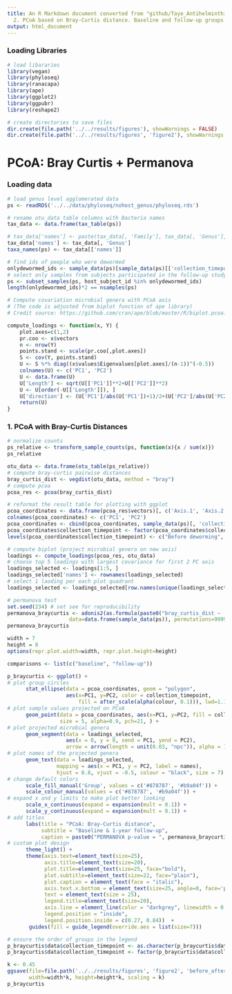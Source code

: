 ```yaml
---
title: An R Markdown document converted from "github/Taye_AntihelminthicTreatment_2025/code/analysis/Figure
  2. PCoA based on Bray-Curtis distance. Baseline and follow-up groups.ipynb"
output: html_document
---
```


### Loading Libraries

```r
# load libararies
library(vegan)
library(phyloseq)
library(ranacapa)
library(ape)
library(ggplot2)
library(ggpubr)
library(reshape2)
```

```r
# create directories to save files
dir.create(file.path('../../results/figures'), showWarnings = FALSE)
dir.create(file.path('../../results/figures', 'figure2'), showWarnings = FALSE)
```

# PCoA: Bray Curtis + Permanova

### Loading data

```r
# load genus level agglomerated data
ps <- readRDS('../../data/phyloseq/nohost_genus/phyloseq.rds')

# rename otu_data table columns with Bacteria names
tax_data <- data.frame(tax_table(ps))

# tax_data['names'] <- paste(tax_data[, 'Family'], tax_data[, 'Genus'], sep=';')
tax_data['names'] <- tax_data[, 'Genus']
taxa_names(ps) <- tax_data[['names']]

# find ids of people who were dewormed
onlydewormed_ids <- sample_data(ps)[sample_data(ps)[['collection_timepoint']] == 'follow-up',]$host_subject_id
# select only samples from subjects participated in the follow-up study
ps <- subset_samples(ps, host_subject_id %in% onlydewormed_ids)
length(onlydewormed_ids)*2 == nsamples(ps)
```

```r
# Compute covariation microbial genera with PCoA axis
# (The code is adjusted from biplot function of ape library)
# Credit source: https://github.com/cran/ape/blob/master/R/biplot.pcoa.R

compute_loadings <- function(x, Y) {
    plot.axes=c(1,2)
    pr.coo <- x$vectors
    n <- nrow(Y)
    points.stand <- scale(pr.coo[,plot.axes])
    S <- cov(Y, points.stand)
    U <- S %*% diag((x$values$Eigenvalues[plot.axes]/(n-1))^(-0.5))
    colnames(U) <- c('PC1', 'PC2')
    U <- data.frame(U)
    U['Length'] <- sqrt(U[['PC1']]**2+U[['PC2']]**2)
    U <- U[order(-U[['Length']]), ]
    U['direction'] <- (U['PC1']/abs(U['PC1'])+1)/2+(U['PC2']/abs(U['PC2'])+3)
    return(U)
}
```

### 1. PCoA with Bray-Curtis Distances

```r
# normalize counts
ps_relative <- transform_sample_counts(ps, function(x){x / sum(x)})
ps_relative
```

```r
otu_data <- data.frame(otu_table(ps_relative))
# compute bray-curtis pairwise distances
bray_curtis_dist <- vegdist(otu_data, method = "bray")
# compute pcoa
pcoa_res <- pcoa(bray_curtis_dist)

# reformat the result table for plotting with ggplot
pcoa_coordinates <- data.frame(pcoa_res$vectors)[, c('Axis.1', 'Axis.2')]
colnames(pcoa_coordinates) <- c('PC1', 'PC2')
pcoa_coordinates <- cbind(pcoa_coordinates, sample_data(ps)[, 'collection_timepoint'])
pcoa_coordinates$collection_timepoint <- factor(pcoa_coordinates$collection_timepoint, levels=c('baseline', 'follow-up'))
levels(pcoa_coordinates$collection_timepoint) <- c("Before deworming", "1-year follow-up")
```

```r
# compute biplot (project microbial genera on new axis)
loadings <- compute_loadings(pcoa_res, otu_data)
# choose top 5 loadings with largest covariance for first 2 PC axis
loadings_selected <- loadings[1:5, ]
loadings_selected['names'] <- rownames(loadings_selected)
# select 1 laoding per each plot quadrant
loadings_selected <- loadings_selected[row.names(unique(loadings_selected['direction'])), ]
```

```r
# permanova test
set.seed(234) # set see for reproducibility
permanova_braycurtis <- adonis2(as.formula(paste0("bray_curtis_dist ~  ", 'collection_timepoint')), 
                    data=data.frame(sample_data(ps)), permutations=9999)
permanova_braycurtis
```

```r
width = 7
height = 8
options(repr.plot.width=width, repr.plot.height=height)

comparisons <- list(c("baseline", "follow-up"))

p_braycurtis <- ggplot() +
# plot group circles
      stat_ellipse(data = pcoa_coordinates, geom = "polygon",
                   aes(x=PC1, y=PC2, color = collection_timepoint, 
                       fill = after_scale(alpha(colour, 0.1))), lwd=1.1, level=0.9, show.legend = FALSE) +
# plot sample values projected on PCoA
      geom_point(data = pcoa_coordinates, aes(x=PC1, y=PC2, fill = collection_timepoint), 
                 size = 5, alpha=0.9, pch=21, ) +
# plot projected microbial genera
      geom_segment(data = loadings_selected, 
                   aes(x = 0, y = 0, xend = PC1, yend = PC2), 
                   arrow = arrow(length = unit(0.03, "npc")), alpha = 1) + 
# plot names of the projected genera
      geom_text(data = loadings_selected, 
                mapping = aes(x = PC1, y = PC2, label = names), 
                hjust = 0.8, vjust = -0.5, colour = "black", size = 7) +
# change default colors
      scale_fill_manual('Group', values = c('#878787', '#b9a04f')) +
      scale_colour_manual(values = c('#878787', '#b9a04f')) +
# expand x and y limits to make plot better looking
      scale_x_continuous(expand = expansion(mult = 0.1)) +
      scale_y_continuous(expand = expansion(mult = 0.1)) +
# add titles
      labs(title = "PCoA: Bray-Curtis distance", 
           subtitle = "Baseline & 1-year follow-up", 
           caption = paste0("PERMANOVA p-value = ", permanova_braycurtis['collection_timepoint', 'Pr(>F)'])) +
# custom plot design
      theme_light() +
      theme(axis.text=element_text(size=25),
            axis.title=element_text(size=20), 
            plot.title=element_text(size=25, face="bold"),
            plot.subtitle=element_text(size=22, face="plain"),
            plot.caption = element_text(face = "italic"),
            axis.text.x.bottom = element_text(size=25, angle=0, face='plain', hjust=0.5, vjust=0.5),
            text = element_text(size = 25), 
            legend.title=element_text(size=20),
            axis.line = element_line(color = "darkgrey", linewidth = 0.5), 
            legend.position = "inside",
            legend.position.inside = c(0.27, 0.84))  +
       guides(fill = guide_legend(override.aes = list(size=7)))

# ensure the order of groups in the legend
p_braycurtis$data$collection_timepoint <- as.character(p_braycurtis$data$collection_timepoint)
p_braycurtis$data$collection_timepoint <- factor(p_braycurtis$data$collection_timepoint, levels=unlist(comparisons))

k <- 0.45
ggsave(file=file.path('../../results/figures', 'figure2', 'before_after.pcoa.svg'), plot=p_braycurtis, 
       width=width*k, height=height*k, scaling = k)
p_braycurtis
```

